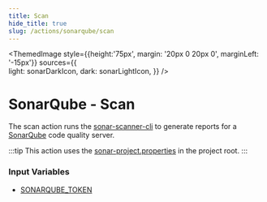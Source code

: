 ```yaml
---
title: Scan
hide_title: true
slug: /actions/sonarqube/scan
---
```



<ThemedImage 
    style={{height:'75px', margin: '20px 0 20px 0', marginLeft: '-15px'}} 
    sources={{    
        light: sonarDarkIcon,
        dark: sonarLightIcon,
    }}
/>

# SonarQube - Scan

The scan action runs the [sonar-scanner-cli](https://github.com/SonarSource/sonar-scanner-cli) to generate reports for a [SonarQube](https://www.sonarsource.com/products/sonarqube/) code quality server.

:::tip
This action uses the [sonar-project.properties](https://docs.sonarsource.com/sonarqube/9.9/analyzing-source-code/scanners/sonarscanner/#configuring-your-project) in the project root.
:::

### Input Variables

- [SONARQUBE_TOKEN](/inputs#sonarqube)
